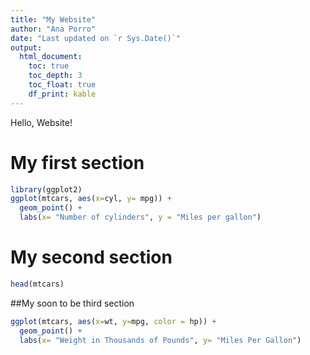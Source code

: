 ```yaml
---
title: "My Website"
author: "Ana Porro"
date: "Last updated on `r Sys.Date()`"
output:
  html_document:
    toc: true
    toc_depth: 3
    toc_float: true
    df_print: kable
---
```


<!--
Comments in HTML are like this! 
-->


Hello, Website!

# My first section

```r
library(ggplot2)
ggplot(mtcars, aes(x=cyl, y= mpg)) +
  geom_point() +
  labs(x= "Number of cylinders", y = "Miles per gallon")
```


# My second section

```r
head(mtcars)


```

##My soon to be third section

```r

ggplot(mtcars, aes(x=wt, y=mpg, color = hp)) +
  geom_point() +
  labs(x= "Weight in Thousands of Pounds", y= "Miles Per Gallon")

```